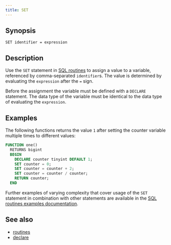 ```yaml
---
title: SET
---
```


## Synopsis

```text
SET identifier = expression
```

## Description

Use the `SET` statement in [SQL routines](/sql/routines/introduction.mdx) to assign a
value to a variable, referenced by comma-separated `identifier`s. The
value is determined by evaluating the `expression` after the `=` sign.

Before the assignment the variable must be defined with a `DECLARE` statement.
The data type of the variable must be identical to the data type of evaluating
the `expression`.

## Examples

The following functions returns the value `1` after setting the counter variable
multiple times to different values:

```sql
FUNCTION one()
  RETURNS bigint
  BEGIN
    DECLARE counter tinyint DEFAULT 1;
    SET counter = 0;
    SET counter = counter + 2;
    SET counter = counter / counter;
    RETURN counter;
  END
```

Further examples of varying complexity that cover usage of the `SET` statement
in combination with other statements are available in the [SQL routines examples
documentation](/sql/routines/examples.mdx).

## See also

* [routines](/sql/routines/introduction.mdx)
* [declare](/sql/routines/declare.mdx)
